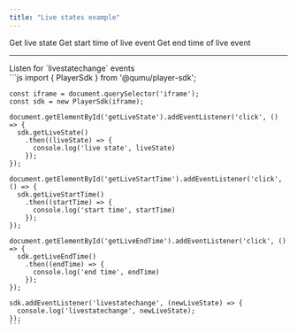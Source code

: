 ```yaml
---
title: "Live states example"
---
```



<Playground url={IFRAME_URL}>
  <div slot="actions">
    <PlaygroundButton type="get" command="getLiveState">Get live state</PlaygroundButton>
    <PlaygroundButton type="get" command="getLiveStartTime">Get start time of live event</PlaygroundButton>
    <PlaygroundButton type="get" command="getLiveEndTime">Get end time of live event</PlaygroundButton>
    <hr/>
    <PlaygroundCheckbox id="addEventListener" checked={true} event="livestatechange">Listen for `livestatechange` events</PlaygroundCheckbox>
  </div>
  <div slot="code">
    ```js
    import { PlayerSdk } from '@qumu/player-sdk';

    const iframe = document.querySelector('iframe');
    const sdk = new PlayerSdk(iframe);

    document.getElementById('getLiveState').addEventListener('click', () => {
      sdk.getLiveState()
        .then((liveState) => {
          console.log('live state', liveState)
        });
    });

    document.getElementById('getLiveStartTime').addEventListener('click', () => {
      sdk.getLiveStartTime()
        .then((startTime) => {
          console.log('start time', startTime)
        });
    });

    document.getElementById('getLiveEndTime').addEventListener('click', () => {
      sdk.getLiveEndTime()
        .then((endTime) => {
          console.log('end time', endTime)
        });
    });

    sdk.addEventListener('livestatechange', (newLiveState) => {
      console.log('livestatechange', newLiveState);
    });
    ```
  </div>
</Playground>
